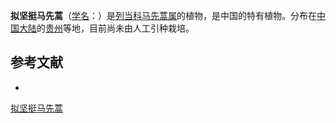 {{Speciesbox
| name = 拟坚挺马先蒿
| status = 
| status_system = 
| image =
| genus = Pedicularis
| species = rigidiformis
| authority = Bonati
}}

'''拟坚挺马先蒿'''（[[学名|学名]]：{{lang|la|''Pedicularis rigidiformis''}}）是[[列当科|列当科]][[马先蒿属|马先蒿属]]的植物，是中国的特有植物。分布在[[中国大陆|中国大陆]]的[[贵州|贵州]]等地，目前尚未由人工引种栽培。

== 参考文献 ==
<div class="references-small">
* {{cite web| url =http://www.bioinfo.cn/db05/KmzwSpecies.php?action=view&id=21189| title =拟坚挺马先蒿| work =《中国高等植物数据库全库》| publisher =中国科学院微生物研究所| author =昆明植物研究所| accessdate =2009-02-25| deadurl =yes| archiveurl =https://web.archive.org/web/20160305054742/http://www.bioinfo.cn/db05/KmzwSpecies.php?action=view&id=21189| archivedate =2016-03-05}}
</div>
{{Taxonbar|from=Q11077391}}

[[Category:马先蒿属|拟坚挺马先蒿]]


{{植物小作品}}